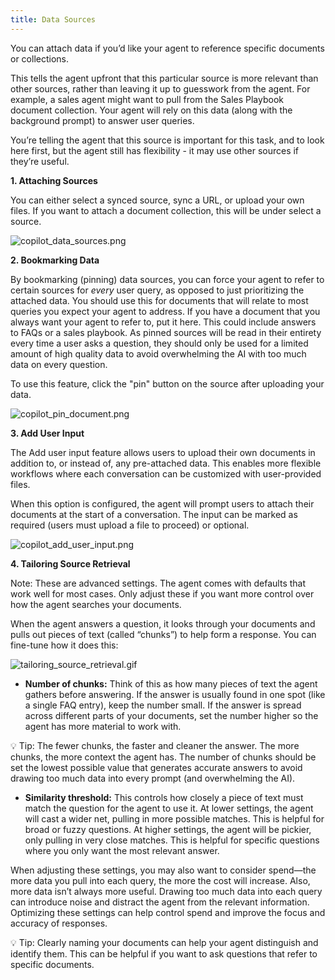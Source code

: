 ```yaml
---
title: Data Sources
---
```


You can attach data if you’d like your agent to reference specific documents or collections.

This tells the agent upfront that this particular source is more relevant than other sources, rather than leaving it up to guesswork from the agent. For example, a sales agent might want to pull from the Sales Playbook document collection. Your agent will rely on this data (along with the background prompt) to answer user queries. 

You’re telling the agent that this source is important for this task, and to look here first, but the agent still has flexibility - it may use other sources if they’re useful.

**1. Attaching Sources**

You can either select a synced source, sync a URL, or upload your own files. If you want to attach a document collection, this will be under select a source.

![copilot_data_sources.png](/docs/assets/copilots/copilot_data_sources.png)

**2. Bookmarking Data**

By bookmarking (pinning) data sources, you can force your agent to refer to certain sources for _every_ user query, as opposed to just prioritizing the attached data. You should use this for documents that will relate to most queries you expect your agent to address. If you have a document that you always want your agent to refer to, put it here. This could include answers to FAQs or a sales playbook. As pinned sources will be read in their entirety every time a user asks a question, they should only be used for a limited amount of high quality data to avoid overwhelming the AI with too much data on every question.

To use this feature, click the "pin" button on the source after uploading your data.

![copilot_pin_document.png](/docs/assets/copilots/copilot_pin_document.png)

**3. Add User Input**

The Add user input feature allows users to upload their own documents in addition to, or instead of, any pre-attached data. This enables more flexible workflows where each conversation can be customized with user-provided files.

When this option is configured, the agent will prompt users to attach their documents at the start of a conversation. The input can be marked as required (users must upload a file to proceed) or optional.

![copilot_add_user_input.png](/docs/assets/copilots/copilot_add_user_input.png)

**4. Tailoring Source Retrieval**

Note: These are advanced settings. The agent comes with defaults that work well for most cases. Only adjust these if you want more control over how the agent searches your documents.

When the agent answers a question, it looks through your documents and pulls out pieces of text (called “chunks”) to help form a response. You can fine-tune how it does this:

   ![tailoring_source_retrieval.gif](/docs/assets/copilots/tailoring_source_retrieval.gif)

   - **Number of chunks:** Think of this as how many pieces of text the agent gathers before answering. If the answer is usually found in one spot (like a single FAQ entry), keep the number small. If the answer is spread across different parts of your documents, set the number higher so the agent has more material to work with.

   💡 Tip: The fewer chunks, the faster and cleaner the answer. The more chunks, the more context the agent has. The number of chunks should be set the lowest possible value that generates accurate answers to avoid drawing too much data into every prompt (and overwhelming the AI).

   - **Similarity threshold:** This controls how closely a piece of text must match the question for the agent to use it. 
   At lower settings, the agent will cast a wider net, pulling in more possible matches. This is helpful for broad or fuzzy questions.
   At higher settings, the agent will be pickier, only pulling in very close matches. This is helpful for specific questions where you only want the most relevant answer.

   When adjusting these settings, you may also want to consider spend—the more data you pull into each query, the more the cost will increase. Also, more data isn’t always more useful. Drawing too much data into each query can introduce noise and distract the agent from the relevant information. Optimizing these settings can help control spend and improve the focus and accuracy of responses.

<aside>
💡 Tip: Clearly naming your documents can help your agent distinguish and identify them. This can be helpful if you want to ask questions that refer to specific documents.

</aside>
